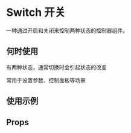 # Switch 开关

一种通过开启和关闭来控制两种状态的控制器组件。

## 何时使用

有两种状态，通常切换时会引起状态的改变

常用于设置参数、控制面板等场景

## 使用示例

<!-- Inject Stories -->

## Props

<!-- Inject Props -->
